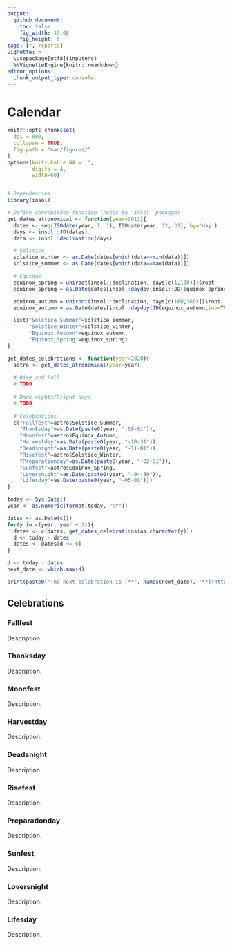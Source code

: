 ```yaml
---
output: 
  github_document:
    toc: false
    fig_width: 10.08
    fig_height: 6
tags: [r, reports]
vignette: >
  \usepackage[utf8]{inputenc}
  %\VignetteEngine{knitr::rmarkdown}
editor_options: 
  chunk_output_type: console
---
```


# Calendar

```r
knitr::opts_chunk$set(
  dpi = 600,
  collapse = TRUE,
  fig.path = "man/figures/"
)
options(knitr.kable.NA = '',
        digits = 4,
        width=60)


# Dependencies
library(insol)
```

```r
# Define convenience function (needs to 'insol' package)
get_dates_atronomical <- function(year=2013){
  dates <- seq(ISOdate(year, 1, 1), ISOdate(year, 12, 31), by='day')
  days <- insol::JD(dates)
  data <- insol::declination(days)

  # Solstice
  solstice_winter <- as.Date(dates[which(data==min(data))])
  solstice_summer <- as.Date(dates[which(data==max(data))])

  # Equinox
  equinox_spring = uniroot(insol::declination, days[c(1,180)])$root
  equinox_spring = as.Date(dates[insol::daydoy(insol::JD(equinox_spring, inv=TRUE))])

  equinox_autumn = uniroot(insol::declination, days[c(180,360)])$root
  equinox_autumn = as.Date(dates[insol::daydoy(JD(equinox_autumn,inv=TRUE))])

  list("Solstice_Summer"=solstice_summer, 
       "Solstice_Winter"=solstice_winter,
       "Equinox_Autumn"=equinox_autumn, 
       "Equinox_Spring"=equinox_spring)
}
```

```r
get_dates_celebrations <- function(year=2020){
  astro <- get_dates_atronomical(year=year)
  
  # Rise and Fall
  # TODO
  
  # Dark nights/Bright days
  # TODO
  
  # Celebrations
  c("Fallfest"=astro$Solstice_Summer,
    "Thanksday"=as.Date(paste0(year, "-08-01")),
    "Moonfest"=astro$Equinox_Autumn,
    "Harvestday"=as.Date(paste0(year, "-10-31")),
    "Deadsnight"=as.Date(paste0(year, "-11-01")),
    "Risefest"=astro$Solstice_Winter,
    "Preparationday"=as.Date(paste0(year, "-02-01")),
    "Sunfest"=astro$Equinox_Spring,
    "Loversnight"=as.Date(paste0(year, "-04-30")),
    "Lifesday"=as.Date(paste0(year, "-05-01")))
}
```


```r
today <- Sys.Date()
year <- as.numeric(format(today, "%Y"))

dates <- as.Date(c())
for(y in c(year, year + 1)){
  dates <- c(dates, get_dates_celebrations(as.character(y)))
  d <- today - dates
  dates <- dates[d <= 0]
}

d <- today - dates
next_date <- which.max(d)

print(paste0("The next celebration is [**", names(next_date), "**](https://github.com/RealityBending/Calendar#", names(next_date), ") in ", abs(as.numeric(d[next_date])), " days."))
```

## Celebrations

### Fallfest

Description.

### Thanksday

Description.

### Moonfest

Description.

### Harvestday

Description.

### Deadsnight

Description.

### Risefest

Description.

### Preparationday

Description.

### Sunfest

Description.

### Loversnight

Description.

### Lifesday

Description.

